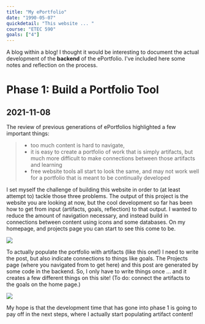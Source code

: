 ```yaml
---
title: "My ePortfolio"
date: "1990-05-07"
quickdetail: "This website ... "
course: "ETEC 590"
goals: ["4"]
---
```



A blog within a blog! I thought it would be interesting to document the actual development of the **backend** of the ePortfolio. I've included here some notes and reflection on the process.

# Phase 1: Build a Portfolio Tool 
## 2021-11-08

The review of previous generations of ePortfolios highlighted a few important things: 
> - too much content is hard to navigate, 
> - it is easy to create a portfolio of work that is simply artifacts, but much more difficult to make connections between those artifacts and learning
> - free website tools all start to look the same, and may not work well for a portfolio that is meant to be continually developed 

I set myself the challenge of building this website in order to (at least attempt to) tackle those three problems. The output of this project is the website you are looking at now, but the cool development so far has been how to get from input (artifacts, goals, reflection) to that output. I wanted to reduce the amount of navigation necessary, and instead build in connections between content using icons and some databases. On my homepage, and projects page you can start to see this come to be. 

<div class="p-8">
    <img src={goalexampleicons}/>
</div>

To actually populate the portfolio with artifacts (like this one!) I need to write the post, but also indicate connections to things like goals. The Projects page (where you navigated from to get here) and this post are generated by some code in the backend. So, I only have to write things once ... and it creates a few different things on this site! (To do: connect the artifacts to the goals on the home page.) 

<div class="p-8">
    <img src={artifactinthemaking}/>
</div>

My hope is that the development time that has gone into phase 1 is going to pay off in the next steps, where I actually start populating artifact content! 